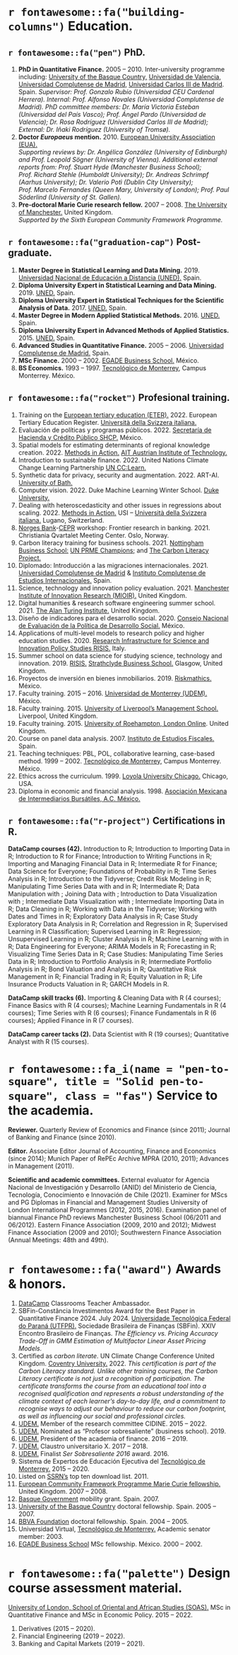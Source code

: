 # `r fontawesome::fa("building-columns")` Education.

## `r fontawesome::fa("pen")` PhD.

1. **PhD in Quantitative Finance.** 2005 – 2010.
Inter-university programme including: [University of the Basque Country,](https://www.ehu.eus/en/en-home) [Universidad de Valencia,](https://www.uv.es/) [Universidad Complutense de Madrid,](https://www.ucm.es/) [Universidad Carlos III de Madrid](https://www.uc3m.es/inicio). Spain. *Supervisor: Prof. Gonzalo Rubio (Universidad CEU Cardenal Herrera). Internal: Prof. Alfonso Novales (Universidad Complutense de Madrid). PhD committee members: Dr. María Victoria Esteban (Universidad del País Vasco); Prof.  Ángel Pardo (Universidad de Valencia); Dr. Rosa Rodríguez (Universidad Carlos III de Madrid); External: Dr. Iñaki Rodríguez (University of Tromsø).*
2. **Doctor *Europaeus* mention.** 2010.
[European University Association (EUA).](https://www.eua.eu/)\
*Supporting reviews by: Dr. Angélica González (University of Edinburgh) and Prof. Leopold Sögner (University of Vienna). Additional external reports from: Prof. Stuart Hyde (Manchester Business School); Prof. Richard Stehle (Humboldt University); Dr. Andreas Schrimpf (Aarhus University); Dr. Valerio Potì (Dublin City University); Prof. Marcelo Fernandes (Queen Mary, University of London); Prof. Paul Söderlind (University of St. Gallen).*
3. **Pre-doctoral Marie Curie research fellow.** 2007 – 2008.
[The University of Manchester.](https://www.manchester.ac.uk/) United Kingdom.\
*Supported by the Sixth European Community Framework Programme.*


## `r fontawesome::fa("graduation-cap")` Post-graduate.

1. **Master Degree in Statistical Learning and Data Mining.** 2019. [Universidad Nacional de Educación a Distancia (UNED).](https://www.uned.es/universidad/inicio.html) Spain.
2. **Diploma University Expert in Statistical Learning and Data Mining.** 2019. [UNED.](https://www.uned.es/universidad/inicio.html) Spain.
3. **Diploma University Expert in Statistical Techniques for the Scientific Analysis of Data.** 2017. [UNED.](https://www.uned.es/universidad/inicio.html) Spain.
4. **Master Degree in Modern Applied Statistical Methods.** 2016. [UNED.](https://www.uned.es/universidad/inicio.html) Spain.
5. **Diploma University Expert in Advanced Methods of Applied Statistics.** 2015. [UNED.](https://www.uned.es/universidad/inicio.html) Spain.
6. **Advanced Studies in Quantitative Finance.** 2005 – 2006. [Universidad Complutense de Madrid.](https://www.ucm.es/) Spain.
7. **MSc Finance.** 2000 – 2002. [EGADE Business School.](https://egade.tec.mx/es/home) México.
8. **BS Economics.** 1993 – 1997. [Tecnológico de Monterrey,](https://tec.mx/es) Campus Monterrey. México.

## `r fontawesome::fa("rocket")` Profesional training.

1. Training on the [European tertiary education (ETER).](https://eter-project.com/about/) 2022. European Tertiary Education Register. [Università della Svizzera italiana.](https://www.usi.ch/it)
2. Evaluación de políticas y programas públicos. 2022. [Secretaría de Hacienda y Crédito Público SHCP.](https://www.gob.mx/shcp) México.
3. Spatial models for estimating determinants of regional knowledge creation. 2022. [Methods in Action.](https://www.risis2.eu/methods-in-action/) [AIT Austrian Institute of Technology.](https://www.ait.ac.at/)
4. Introduction to sustainable finance. 2022. United Nations Climate Change Learning Partnership [UN CC:Learn.](https://www.uncclearn.org/es/)
5. Synthetic data for privacy, security and augmentation. 2022. ART-AI. [University of Bath.](https://www.bath.ac.uk/)
6. Computer vision. 2022. Duke Machine Learning Winter School. [Duke University.](https://duke.edu/)
7. Dealing with heteroscedasticity and other issues in regressions about scaling. 2022. [Methods in Action.](https://www.risis2.eu/methods-in-action/) USI – [Università della Svizzera italiana.](https://www.usi.ch/it) Lugano, Switzerland.
8. [Norges Bank](https://www.norges-bank.no/en/)-[CEPR](https://www.cepr.net/) workshop: Frontier research in banking. 2021. Christiania Qvartalet Meeting Center. Oslo, Norway.
9. Carbon literacy training for business schools. 2021. [Nottingham Business School:](https://www.nottingham.ac.uk/business/) [UN PRME Champions;](https://www.unprme.org/prme-champions/) and [The Carbon Literacy Project.](https://carbonliteracy.com/)
10. Diplomado: Introducción a las migraciones internacionales. 2021. [Universidad Complutense de Madrid](https://www.ucm.es/) & [Instituto Complutense de Estudios Internacionales.](https://www.ucm.es/icei) Spain.
11. Science, technology and innovation policy evaluation. 2021. [Manchester Institute of Innovation Research (MIOIR).](https://www.mioir.manchester.ac.uk/) United Kingdom.
12. Digital humanities & research software engineering summer school. 2021. [The Alan Turing Institute.](https://www.turing.ac.uk/) United Kingdom.
13. Diseño de indicadores para el desarrollo social. 2020. [Consejo Nacional de Evaluación de la Política de Desarrollo Social.](https://www.coneval.org.mx/Paginas/principal.aspx) México.
14. Applications of multi-level models to research policy and higher education studies. 2020. [Research Infrastructure for Science and Innovation Policy Studies RISIS.](https://www.risis2.eu/) Italy.
15. Summer school on data science for studying science, technology and innovation. 2019. [RISIS.](https://www.risis2.eu/) [Strathclyde Business School.](https://www.strath.ac.uk/business/) Glasgow, United Kingdom.
16. Proyectos de inversión en bienes inmobiliarios. 2019. [Riskmathics.](https://riskmathics.com/) México.
17. Faculty training. 2015 – 2016. [Universidad de Monterrey (UDEM).](https://www.udem.edu.mx/es) México.
18. Faculty training. 2015. [University of Liverpool’s Management School.](https://www.liverpool.ac.uk/management/) Liverpool, United Kingdom.
19. Faculty training. 2015. [University of Roehampton, London Online](https://www.roehampton.ac.uk/). United Kingdom.
20. Course on panel data analysis. 2007. [Instituto de Estudios Fiscales.](https://campus.ief.es/) Spain.
21. Teaching techniques: PBL, POL, collaborative learning, case-based method. 1999 – 2002. [Tecnológico de Monterrey,](https://tec.mx/es) Campus Monterrey. México.
22. Ethics across the curriculum. 1999. [Loyola University Chicago.](https://www.luc.edu/) Chicago, USA.
23. Diploma in economic and financial analysis. 1998. [Asociación Mexicana de Intermediarios Bursátiles, A.C. México.](https://www.amib.com.mx/)


## `r fontawesome::fa("r-project")` Certifications in R.

**DataCamp courses (42).** Introduction to R; Introduction to Importing Data in R; Introduction to R for Finance; Introduction to Writing Functions in R; Importing and Managing Financial Data in R; Intermediate R for Finance; Data Science for Everyone; Foundations of Probability in R; Time Series Analysis in R; Introduction to the Tidyverse; Credit Risk Modeling in R; Manipulating Time Series Data with \texttt{xts} and \texttt{zoo} in R; Intermediate R; Data Manipulation with \texttt{dplyr}; Joining Data with \texttt{dplyr}; Introduction to Data Visualization with \texttt{ggplot2}; Intermediate Data Visualization with \texttt{ggplot2}; Intermediate Importing Data in R; Data Cleaning in R; Working with Data in the Tidyverse; Working with Dates and Times in R; Exploratory Data Analysis in R; Case Study Exploratory Data Analysis in R; Correlation and Regression in R; Supervised Learning in R Classification; Supervised Learning in R: Regression; Unsupervised Learning in R; Cluster Analysis in R; Machine Learning with \texttt{caret} in R; Data Engineering for Everyone; ARIMA Models in R; Forecasting in R; Visualizing Time Series Data in R; Case Studies: Manipulating Time Series Data in R; Introduction to Portfolio Analysis in R; Intermediate Portfolio Analysis in R; Bond Valuation and Analysis in R; Quantitative Risk Management in R; Financial Trading in R; Equity Valuation in R; Life Insurance Products Valuation in R; GARCH Models in R.

**DataCamp skill tracks (6).** Importing & Cleaning Data with R (4 courses); Finance Basics with R (4 courses); Machine Learning Fundamentals in R (4 courses); Time Series with R (6 courses); Finance Fundamentals in R (6 courses); Applied Finance in R (7 courses).

**DataCamp career tacks (2).** Data Scientist with R (19 courses); Quantitative Analyst with R (15 courses).


# `r fontawesome::fa_i(name = "pen-to-square", title = "Solid pen-to-square", class = "fas")` Service to the academia.

**Reviewer.** Quarterly Review of Economics and Finance (since 2011); Journal of Banking and Finance (since 2010).

**Editor.** Associate Editor Journal of Accounting, Finance and Economics (since 2014); Munich Paper of RePEc Archive MPRA (2010, 2011); Advances in Management (2011).

**Scientific and academic committees.** External evaluator for Agencia Nacional de Investigación y Desarrollo (ANID) del Ministerio de Ciencia, Tecnología, Conocimiento e Innovación de Chile (2021). Examiner for MScs and PG Diplomas in Financial and Management Studies University of London International Programmes (2012, 2015, 2016). Examination panel of biannual Finance PhD reviews Manchester Business School (06/2011 and 06/2012). Eastern Finance Association (2009, 2010 and 2012); Midwest Finance Association (2009 and 2010); Southwestern Finance Association (Annual Meetings: 48th and 49th).


# `r fontawesome::fa("award")` Awards & honors.

1. [DataCamp](https://www.datacamp.com/) Classrooms Teacher Ambassador.
2. SBFin-Constância Investimentos Award for the Best Paper in Quantitative Finance 2024. July 2024. [Universidade Tecnológica Federal do Paraná (UTFPR).](https://www.utfpr.edu.br/) Sociedade Brasileira de Finanças (SBFin). XXIV Encontro Brasileiro de Finanças. *The Efficiency vs. Pricing Accuracy Trade-Off in GMM Estimation of Multifactor Linear Asset Pricing Models.*
3. Certified as *carbon literate*. UN Climate Change Conference United Kingdom. [Coventry University.](https://www.coventry.ac.uk/) 2022.
*This certification is part of the Carbon Literacy standard. Unlike other training courses, the Carbon Literacy certificate is not just a recognition of participation. The certificate transforms the course from an educational tool into a recognised qualification and represents a robust understanding of the climate context of each learner’s day-to-day life, and a commitment to recognise ways to adjust our behaviour to reduce our carbon footprint, as well as influencing our social and professional circles.*
4. [UDEM.](https://www.udem.edu.mx/es) Member of the research committee CIDINE. 2015 – 2022.
5. [UDEM.](https://www.udem.edu.mx/es) Nominated as "Profesor sobresaliente" (business school). 2019.
6. [UDEM.](https://www.udem.edu.mx/es) President of the academia of finance. 2016 – 2019.
7. [UDEM.](https://www.udem.edu.mx/es) Claustro universitario X. 2017 – 2018.
8. [UDEM.](https://www.udem.edu.mx/es) Finalist *Ser Sobresaliente 2016* award. 2016.
9. Sistema de Expertos de Educación Ejecutiva del [Tecnológico de Monterrey.](https://tec.mx/es) 2015 – 2020.
10. Listed on [SSRN’s](https://www.ssrn.com/index.cfm/en/) top ten download list. 2011.
11. [European Community Framework Programme Marie Curie fellowship.](https://marie-sklodowska-curie-actions.ec.europa.eu/) United Kingdom. 2007 – 2008.
12. [Basque Government](https://www.euskadi.eus/gobierno-vasco/inicio/) mobility grant. Spain. 2007.
13. [University of the Basque Country](https://www.ehu.eus/en/en-home) doctoral fellowship. Spain. 2005 – 2007.
14. [BBVA Foundation](https://www.fundacionbbva.mx/) doctoral fellowship. Spain. 2004 – 2005.
15. Universidad Virtual, [Tecnológico de Monterrey.](https://tec.mx/es) Academic senator member: 2003.
16. [EGADE Business School](https://egade.tec.mx/es/home) MSc fellowship. México. 2000 – 2002.

# `r fontawesome::fa("palette")` Design course assessment material.

[University of London, School of Oriental and African Studies (SOAS).](https://www.soas.ac.uk/) MSc in Quantitative Finance and MSc in Economic Policy. 2015 – 2022.

1. Derivatives (2015 – 2020).
2. Financial Engineering (2019 – 2022).
3. Banking and Capital Markets (2019 – 2021).
